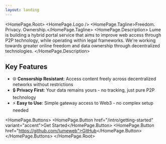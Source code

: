 ```yaml
---
layout: landing
---
```



<HomePage.Root>
 <HomePage.Logo />
 <HomePage.Tagline>Freedom. Privacy. Ownership.</HomePage.Tagline>
 <HomePage.Description>
   Lume is building a hybrid portal service that aims to improve web access through P2P technology,
   while operating within legal frameworks. We're working towards greater online freedom and data ownership
   through decentralized technologies.
 </HomePage.Description>

## Key Features

- 🌐 **Censorship Resistant**: Access content freely across decentralized networks without restrictions
- 🔒 **Privacy First**: Your data remains yours - no tracking, just pure P2P technology
- ⚡ **Easy to Use**: Simple gateway access to Web3 - no complex setup needed

 <HomePage.Buttons>
   <HomePage.Button href="/intro/getting-started" variant="accent">Get Started</HomePage.Button>
   <HomePage.Button href="https://github.com/lumeweb">GitHub</HomePage.Button>
 </HomePage.Buttons>
</HomePage.Root>
